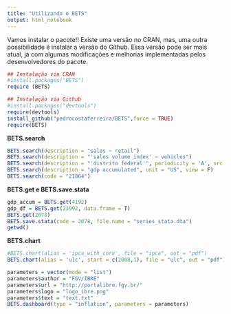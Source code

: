 ```yaml
---
title: "Utilizando o BETS"
output: html_notebook
---
```


Vamos instalar o pacote!! Existe uma versão no CRAN, mas, uma outra possibilidade é instalar a versão do Github. Essa versão pode ser mais atual, já com algumas modificações e melhorias implementadas pelos desenvolvedores do pacote.


```r

## Instalação via CRAN
#install.packages("BETS")
require (BETS)

## Instalação via Github
#install.packages("devtools")
require(devtools)
install_github("pedrocostaferreira/BETS",force = TRUE)
require(BETS)
```

**BETS.search**


```r
BETS.search(description = "sales ~ retail")
BETS.search(description = "'sales volume index' ~ vehicles")
BETS.search(description = "'distrito federal'", periodicity = 'A', src = 'IBGE')
BETS.search(description = "gdp accumulated", unit = "US", view = F)
BETS.search(code = "21864")
```


**BETS.get e BETS.save.stata**

```r
gdp_accum = BETS.get(4192)
gdp_df = BETS.get(23992, data.frame = T)
BETS.get(2078)
BETS.save.stata(code = 2078, file.name = "series_stata.dta")
getwd()
```

**BETS.chart**

```r
#BETS.chart(alias = 'ipca_with_core', file = "ipca", out = "pdf")
BETS.chart(alias = 'ulc', start = c(2008,1), file = "ulc", out = "pdf")

```



```r
parameters = vector(mode = "list")
parameters$author = "FGV/IBRE"
parameters$url = "http://portalibre.fgv.br/"
parameters$logo = "logo_ibre.png"
parameters$text = "text.txt"
BETS.dashboard(type = "inflation", parameters = parameters)

```








